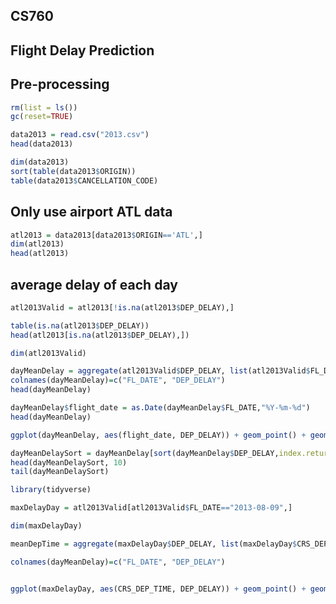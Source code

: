 
## CS760
## Flight Delay Prediction
## Pre-processing


```{r}
rm(list = ls())
gc(reset=TRUE)
```

```{r}
data2013 = read.csv("2013.csv")
head(data2013)
```

```{r}
dim(data2013)
sort(table(data2013$ORIGIN))
table(data2013$CANCELLATION_CODE)
```

## Only use airport ATL data
```{r}
atl2013 = data2013[data2013$ORIGIN=='ATL',]
dim(atl2013)
head(atl2013)
```

## average delay of each day
```{r}
atl2013Valid = atl2013[!is.na(atl2013$DEP_DELAY),]

table(is.na(atl2013$DEP_DELAY))
head(atl2013[is.na(atl2013$DEP_DELAY),])

dim(atl2013Valid)

dayMeanDelay = aggregate(atl2013Valid$DEP_DELAY, list(atl2013Valid$FL_DATE), mean)
colnames(dayMeanDelay)=c("FL_DATE", "DEP_DELAY")
head(dayMeanDelay)
```


```{r}
dayMeanDelay$flight_date = as.Date(dayMeanDelay$FL_DATE,"%Y-%m-%d")
head(dayMeanDelay)
```


```{r}
ggplot(dayMeanDelay, aes(flight_date, DEP_DELAY)) + geom_point() + geom_smooth()
```



```{r}
dayMeanDelaySort = dayMeanDelay[sort(dayMeanDelay$DEP_DELAY,index.return=TRUE)$ix,]
head(dayMeanDelaySort, 10)
tail(dayMeanDelaySort)
```



```{r}
library(tidyverse)

maxDelayDay = atl2013Valid[atl2013Valid$FL_DATE=="2013-08-09",]

dim(maxDelayDay)

meanDepTime = aggregate(maxDelayDay$DEP_DELAY, list(maxDelayDay$CRS_DEP_TIME), mean)

colnames(dayMeanDelay)=c("FL_DATE", "DEP_DELAY")


ggplot(maxDelayDay, aes(CRS_DEP_TIME, DEP_DELAY)) + geom_point() + geom_smooth()
```

































































